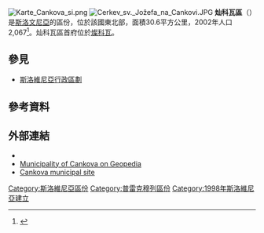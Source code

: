 [[File:Karte_Cankova_si.png|right]]
[[File:Cerkev_sv._Jožefa_na_Cankovi.JPG|thumb]]
'''灿科瓦區'''（{{lang-sl|Občina Cankova}}）是[[斯洛文尼亞|斯洛文尼亞]]的區份，位於該國東北部，面積30.6平方公里，2002年人口2,067<ref>{{Cite web |url=http://www.stat.si/popis2002/en/ |title=Statistical Office of the Republic of Slovenia, census of 2002 |accessdate=2017-01-28 |archive-date=2016-12-18 |archive-url=https://web.archive.org/web/20161218144633/http://www.stat.si/popis2002/en/ |dead-url=yes }}</ref>。灿科瓦區首府位於[[燦科瓦|燦科瓦]]。

==參見==
*[[斯洛維尼亞行政區劃|斯洛維尼亞行政區劃]]

==參考資料==
{{Reflist}}

==外部連結==
*{{commonscat-inline|Cankova municipality|Municipality of Cankova}}
*[http://www.geopedia.si/Geopedia_en.html#T105_L408_F152_x578612_y177062_s12_b4 Municipality of Cankova on Geopedia] {{Wayback|url=http://www.geopedia.si/Geopedia_en.html#T105_L408_F152_x578612_y177062_s12_b4 |date=20120620155109 }}
*[http://www.cankova.si/sl/default.asp Cankova municipal site] {{Wayback|url=http://www.cankova.si/sl/default.asp |date=20210115203032 }} {{sl icon}}

{{DEFAULTSORT:Cankova}}
[[Category:斯洛維尼亞區份|Category:斯洛維尼亞區份]]
[[Category:普雷克穆列區份|Category:普雷克穆列區份]]
[[Category:1998年斯洛維尼亞建立|Category:1998年斯洛維尼亞建立]]

{{Slovenia-geo-stub}}